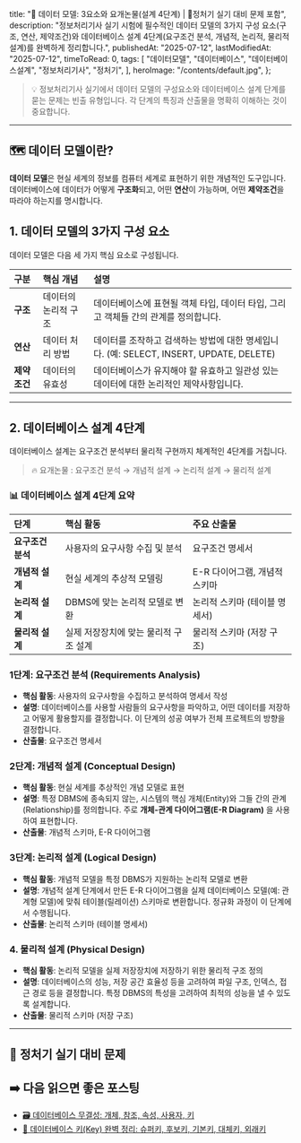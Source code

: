 
  title:
    "💾 데이터 모델: 3요소와 요개논물(설계 4단계) | 🚀정처기 실기 대비 문제 포함",
  description:
    "정보처리기사 실기 시험에 필수적인 데이터 모델의 3가지 구성 요소(구조, 연산, 제약조건)와 데이터베이스 설계 4단계(요구조건 분석, 개념적, 논리적, 물리적 설계)를 완벽하게 정리합니다.",
  publishedAt: "2025-07-12",
  lastModifiedAt: "2025-07-12",
  timeToRead: 0,
  tags: [
    "데이터모델",
    "데이터베이스",
    "데이터베이스설계",
    "정보처리기사",
    "정처기",
  ],
  heroImage: "/contents/default.jpg",
};

> 💡 정보처리기사 실기에서 데이터 모델의 구성요소와 데이터베이스 설계 단계를 묻는 문제는 빈출 유형입니다. 각 단계의 특징과 산출물을 명확히 이해하는 것이 중요합니다.

---

## 🗺️ 데이터 모델이란?

**데이터 모델**은 현실 세계의 정보를 컴퓨터 세계로 표현하기 위한 개념적인 도구입니다. 데이터베이스에 데이터가 어떻게 **구조화**되고, 어떤 **연산**이 가능하며, 어떤 **제약조건**을 따라야 하는지를 명시합니다.

## 1. 데이터 모델의 3가지 구성 요소

데이터 모델은 다음 세 가지 핵심 요소로 구성됩니다.

| 구분         | **핵심 개념**        | **설명**                                                                                |
| :----------- | :------------------- | :-------------------------------------------------------------------------------------- |
| **구조**     | 데이터의 논리적 구조 | 데이터베이스에 표현될 객체 타입, 데이터 타입, 그리고 객체들 간의 관계를 정의합니다.     |
| **연산**     | 데이터 처리 방법     | 데이터를 조작하고 검색하는 방법에 대한 명세입니다. (예: SELECT, INSERT, UPDATE, DELETE) |
| **제약조건** | 데이터의 유효성      | 데이터베이스가 유지해야 할 유효하고 일관성 있는 데이터에 대한 논리적인 제약사항입니다.  |

---

## 2. 데이터베이스 설계 4단계

데이터베이스 설계는 요구조건 분석부터 물리적 구현까지 체계적인 4단계를 거칩니다.

> 🔥 요개논물 : 요구조건 분석 → 개념적 설계 → 논리적 설계 → 물리적 설계

### 📊 데이터베이스 설계 4단계 요약

| 단계              | 핵심 활동                             | 주요 산출물                   |
| :---------------- | :------------------------------------ | :---------------------------- |
| **요구조건 분석** | 사용자의 요구사항 수집 및 분석        | 요구조건 명세서               |
| **개념적 설계**   | 현실 세계의 추상적 모델링             | E-R 다이어그램, 개념적 스키마 |
| **논리적 설계**   | DBMS에 맞는 논리적 모델로 변환        | 논리적 스키마 (테이블 명세서) |
| **물리적 설계**   | 실제 저장장치에 맞는 물리적 구조 설계 | 물리적 스키마 (저장 구조)     |

### **1단계: 요구조건 분석 (Requirements Analysis)**

- **핵심 활동**: 사용자의 요구사항을 수집하고 분석하여 명세서 작성
- **설명**: 데이터베이스를 사용할 사람들의 요구사항을 파악하고, 어떤 데이터를 저장하고 어떻게 활용할지를 결정합니다. 이 단계의 성공 여부가 전체 프로젝트의 방향을 결정합니다.
- **산출물**: 요구조건 명세서

### **2단계: 개념적 설계 (Conceptual Design)**

- **핵심 활동**: 현실 세계를 추상적인 개념 모델로 표현
- **설명**: 특정 DBMS에 종속되지 않는, 시스템의 핵심 개체(Entity)와 그들 간의 관계(Relationship)를 정의합니다. 주로 **개체-관계 다이어그램(E-R Diagram)** 을 사용하여 표현합니다.
- **산출물**: 개념적 스키마, E-R 다이어그램

### **3단계: 논리적 설계 (Logical Design)**

- **핵심 활동**: 개념적 모델을 특정 DBMS가 지원하는 논리적 모델로 변환
- **설명**: 개념적 설계 단계에서 만든 E-R 다이어그램을 실제 데이터베이스 모델(예: 관계형 모델)에 맞춰 테이블(릴레이션) 스키마로 변환합니다. 정규화 과정이 이 단계에서 수행됩니다.
- **산출물**: 논리적 스키마 (테이블 명세서)

### **4. 물리적 설계 (Physical Design)**

- **핵심 활동**: 논리적 모델을 실제 저장장치에 저장하기 위한 물리적 구조 정의
- **설명**: 데이터베이스의 성능, 저장 공간 효율성 등을 고려하여 파일 구조, 인덱스, 접근 경로 등을 결정합니다. 특정 DBMS의 특성을 고려하여 최적의 성능을 낼 수 있도록 설계합니다.
- **산출물**: 물리적 스키마 (저장 구조)

---

## 📝 정처기 실기 대비 문제

<ProblemAnswer
  problem="데이터 모델을 구성하는 3가지 요소를 쓰시오."
  correctAnswer="구조, 연산, 제약조건"
/>

<ProblemAnswer
  problem="데이터베이스 설계 단계 중, E-R 다이어그램을 사용하여 현실 세계를 추상적인 모델로 표현하는 단계는 무엇인가?"
  correctAnswer="개념적 설계"
/>

<ProblemAnswer
  problem="데이터베이스 설계 단계 중, 특정 DBMS에 맞춰 테이블 스키마를 설계하고 정규화를 수행하는 단계는 무엇인가?"
  correctAnswer="논리적 설계"
/>

<ProblemAnswer
  problem="데이터베이스 설계 단계를 순서대로 나열하시오."
  correctAnswer="요구조건 분석 → 개념적 설계 → 논리적 설계 → 물리적 설계"
/>

## ➡️ 다음 읽으면 좋은 포스팅

- [🗃️ 데이터베이스 무결성: 개체, 참조, 속성, 사용자, 키](/ko/blog/data-integrity-for-exam)
- [🔑 데이터베이스 키(Key) 완벽 정리: 슈퍼키, 후보키, 기본키, 대체키, 외래키](/ko/blog/db-key-for-exam)
